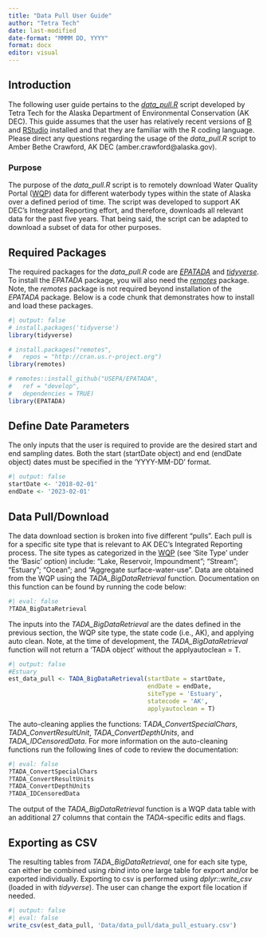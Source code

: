```yaml
---
title: "Data Pull User Guide"
author: "Tetra Tech"
date: last-modified
date-format: "MMMM DD, YYYY"
format: docx
editor: visual
---
```


## Introduction

The following user guide pertains to the [*data_pull.R*](https://github.com/KateriSalk/Alaska_IR_Automation/blob/main/Code/3_Data_Pull/data_pull.R) script developed by Tetra Tech for the Alaska Department of Environmental Conservation (AK DEC). This guide assumes that the user has relatively recent versions of [R](https://www.r-project.org/) and [RStudio](https://posit.co/download/rstudio-desktop/) installed and that they are familiar with the R coding language. Please direct any questions regarding the usage of the *data_pull.R* script to Amber Bethe Crawford, AK DEC (amber.crawford\@alaska.gov).

### Purpose

The purpose of the *data_pull.R* script is to remotely download Water Quality Portal ([WQP](https://www.waterqualitydata.us/)) data for different waterbody types within the state of Alaska over a defined period of time. The script was developed to support AK DEC's Integrated Reporting effort, and therefore, downloads all relevant data for the past five years. That being said, the script can be adapted to download a subset of data for other purposes.

## Required Packages

The required packages for the *data_pull.R* code are [*EPATADA*](https://github.com/USEPA/EPATADA) and [*tidyverse*](https://www.tidyverse.org/). To install the *EPATADA* package, you will also need the [*remotes*](https://cran.r-project.org/web/packages/remotes/index.html) package. Note, the *remotes* package is not required beyond installation of the *EPATADA* package. Below is a code chunk that demonstrates how to install and load these packages.

```r
#| output: false
# install.packages('tidyverse')
library(tidyverse)

# install.packages("remotes",
#   repos = "http://cran.us.r-project.org")
library(remotes)

# remotes::install_github("USEPA/EPATADA",
#   ref = "develop",
#   dependencies = TRUE)
library(EPATADA)
```

## Define Date Parameters

The only inputs that the user is required to provide are the desired start and end sampling dates. Both the start (startDate object) and end (endDate object) dates must be specified in the 'YYYY-MM-DD' format.

```r
#| output: false
startDate <- '2018-02-01'
endDate <- '2023-02-01'
```

## Data Pull/Download

The data download section is broken into five different "pulls". Each pull is for a specific site type that is relevant to AK DEC's Integrated Reporting process. The site types as categorized in the [WQP](https://www.waterqualitydata.us/) (see 'Site Type' under the 'Basic' option) include: "Lake, Reservoir, Impoundment"; "Stream"; "Estuary"; "Ocean"; and "Aggregate surface-water-use". Data are obtained from the WQP using the *TADA_BigDataRetrieval* function. Documentation on this function can be found by running the code below:

```r
#| eval: false
?TADA_BigDataRetrieval
```

The inputs into the *TADA_BigDataRetrieval* are the dates defined in the previous section, the WQP site type, the state code (i.e., AK), and applying auto clean. Note, at the time of development, the *TADA_BigDataRetrieval* function will not return a 'TADA object' without the applyautoclean = T.

```r
#| output: false
#Estuary
est_data_pull <- TADA_BigDataRetrieval(startDate = startDate,
                                       endDate = endDate,
                                       siteType = 'Estuary',
                                       statecode = 'AK',
                                       applyautoclean = T)
```

The auto-cleaning applies the functions: T*ADA_ConvertSpecialChars*, *TADA_ConvertResultUnit*, *TADA_ConvertDepthUnits*, and *TADA_IDCensoredData*. For more information on the auto-cleaning functions run the following lines of code to review the documentation:

```r
#| eval: false
?TADA_ConvertSpecialChars
?TADA_ConvertResultUnits
?TADA_ConvertDepthUnits
?TADA_IDCensoredData
```

The output of the *TADA_BigDataRetrieval* function is a WQP data table with an additional 27 columns that contain the *TADA*-specific edits and flags.

## Exporting as CSV

The resulting tables from *TADA_BigDataRetrieval*, one for each site type, can either be combined using *rbind* into one large table for export and/or be exported individually. Exporting to csv is performed using *dplyr::write_csv* (loaded in with *tidyverse*). The user can change the export file location if needed.

```r
#| output: false
#| eval: false
write_csv(est_data_pull, 'Data/data_pull/data_pull_estuary.csv')

```
